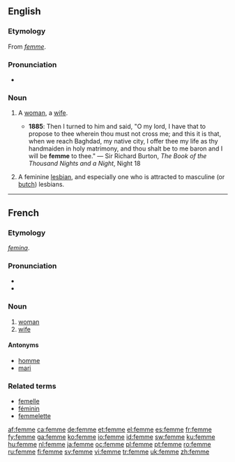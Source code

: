 ==English==

===Etymology===
From {{F.}} ''[[#French|femme]]''.

===Pronunciation===
* {{IPA|/fɛm/}}

===Noun===
{{en-noun}}

# {{context|archaic|rare}} A [[woman]], a [[wife]].
#* '''1885''': Then I turned to him and said, "O my lord, I have that to propose to thee wherein thou must not cross me; and this it is that, when we reach Baghdad, my native city, I offer thee my life as thy handmaiden in holy matrimony, and thou shalt be to me baron and I will be '''femme''' to thee." — Sir Richard Burton, ''The Book of the Thousand Nights and a Night'', Night 18
# {{slang}} A feminine [[lesbian]], and especially one who is attracted to masculine (or [[butch]]) lesbians.

----

==French==

===Etymology===
{{L.|fr}} ''[[femina]]''.

===Pronunciation===
* {{audio|Fr-femme.ogg|audio}}
* {{IPA|/fam/}}

===Noun===
{{fr-noun|f}}

# [[woman]]
# [[wife]]

====Antonyms====
* [[homme]]
* [[mari]]

===Related terms===
* [[femelle]]
* [[féminin]]
* [[femmelette]]

[[af:femme]]
[[ca:femme]]
[[de:femme]]
[[et:femme]]
[[el:femme]]
[[es:femme]]
[[fr:femme]]
[[fy:femme]]
[[ga:femme]]
[[ko:femme]]
[[io:femme]]
[[id:femme]]
[[sw:femme]]
[[ku:femme]]
[[hu:femme]]
[[nl:femme]]
[[ja:femme]]
[[oc:femme]]
[[pl:femme]]
[[pt:femme]]
[[ro:femme]]
[[ru:femme]]
[[fi:femme]]
[[sv:femme]]
[[vi:femme]]
[[tr:femme]]
[[uk:femme]]
[[zh:femme]]